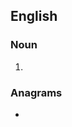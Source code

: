 ==English==

===Noun===
{{head|en|noun plural form}}

# {{plural of|ahem|lang=en}}

===Anagrams===
* {{anagrams|en|Shema|haems|hames|heams|shame}}